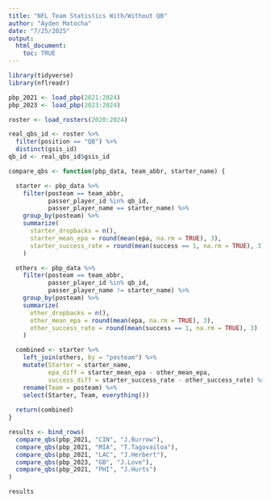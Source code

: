 ```yaml
---
title: "NFL Team Statistics With/Without QB"
author: "Ayden Matocha"
date: "7/25/2025"
output:
  html_document:
    toc: TRUE
---
```


```r
library(tidyverse)
library(nflreadr)
```

```r
pbp_2021 <- load_pbp(2021:2024)
pbp_2023 <- load_pbp(2023:2024)
```

```r
roster <- load_rosters(2020:2024)

real_qbs_id <- roster %>%
  filter(position == "QB") %>%
  distinct(gsis_id)
qb_id <- real_qbs_id$gsis_id
```


```r
compare_qbs <- function(pbp_data, team_abbr, starter_name) {

  starter <- pbp_data %>%
    filter(posteam == team_abbr,
           passer_player_id %in% qb_id,
           passer_player_name == starter_name) %>%
    group_by(posteam) %>%
    summarize(
      starter_dropbacks = n(),
      starter_mean_epa = round(mean(epa, na.rm = TRUE), 3),
      starter_success_rate = round(mean(success == 1, na.rm = TRUE), 3)
    )

  others <- pbp_data %>%
    filter(posteam == team_abbr,
           passer_player_id %in% qb_id,
           passer_player_name != starter_name) %>%
    group_by(posteam) %>%
    summarize(
      other_dropbacks = n(),
      other_mean_epa = round(mean(epa, na.rm = TRUE), 3),
      other_success_rate = round(mean(success == 1, na.rm = TRUE), 3)
    )

  combined <- starter %>%
    left_join(others, by = "posteam") %>%
    mutate(Starter = starter_name, 
           epa_diff = starter_mean_epa - other_mean_epa,
           success_diff = starter_success_rate - other_success_rate) %>%
    rename(Team = posteam) %>%
    select(Starter, Team, everything())
  
  return(combined)
}
```

```r
results <- bind_rows(
  compare_qbs(pbp_2021, "CIN", "J.Burrow"),
  compare_qbs(pbp_2021, "MIA", "T.Tagovailoa"),
  compare_qbs(pbp_2021, "LAC", "J.Herbert"),
  compare_qbs(pbp_2023, "GB", "J.Love"),
  compare_qbs(pbp_2021, "PHI", "J.Hurts")
)

results
```

